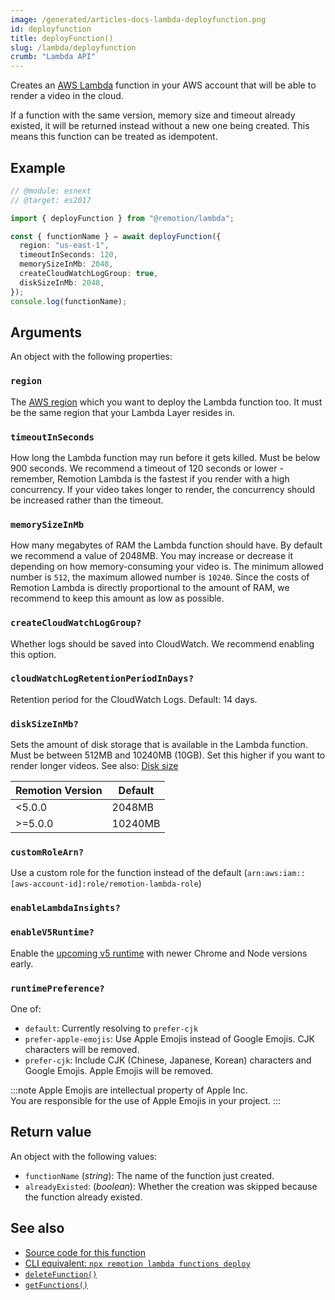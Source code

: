 ```yaml
---
image: /generated/articles-docs-lambda-deployfunction.png
id: deployfunction
title: deployFunction()
slug: /lambda/deployfunction
crumb: "Lambda API"
---
```


Creates an [AWS Lambda](https://aws.amazon.com/lambda/) function in your AWS account that will be able to render a video in the cloud.

If a function with the same version, memory size and timeout already existed, it will be returned instead without a new one being created. This means this function can be treated as idempotent.

## Example

```ts twoslash
// @module: esnext
// @target: es2017

import { deployFunction } from "@remotion/lambda";

const { functionName } = await deployFunction({
  region: "us-east-1",
  timeoutInSeconds: 120,
  memorySizeInMb: 2048,
  createCloudWatchLogGroup: true,
  diskSizeInMb: 2048,
});
console.log(functionName);
```

## Arguments

An object with the following properties:

### `region`

The [AWS region](/docs/lambda/region-selection) which you want to deploy the Lambda function too. It must be the same region that your Lambda Layer resides in.

### `timeoutInSeconds`

How long the Lambda function may run before it gets killed. Must be below 900 seconds.
We recommend a timeout of 120 seconds or lower - remember, Remotion Lambda is the fastest if you render with a high concurrency. If your video takes longer to render, the concurrency should be increased rather than the timeout.

### `memorySizeInMb`

How many megabytes of RAM the Lambda function should have. By default we recommend a value of 2048MB. You may increase or decrease it depending on how memory-consuming your video is. The minimum allowed number is `512`, the maximum allowed number is `10240`. Since the costs of Remotion Lambda is directly proportional to the amount of RAM, we recommend to keep this amount as low as possible.

### `createCloudWatchLogGroup?`

Whether logs should be saved into CloudWatch. We recommend enabling this option.

### `cloudWatchLogRetentionPeriodInDays?`

Retention period for the CloudWatch Logs. Default: 14 days.

### `diskSizeInMb?`

Sets the amount of disk storage that is available in the Lambda function. Must be between 512MB and 10240MB (10GB). Set this higher if you want to render longer videos. See also: [Disk size](/docs/lambda/disk-size)

| Remotion Version | Default       |
|------------------|---------------|
| &lt;5.0.0        | 2048MB        |
| &gt;=5.0.0       | 10240MB       |

### `customRoleArn?`

Use a custom role for the function instead of the default (`arn:aws:iam::[aws-account-id]:role/remotion-lambda-role`)

### `enableLambdaInsights?`<AvailableFrom v="4.0.61" />

<Options id="enable-lambda-insights" />

### `enableV5Runtime?`<AvailableFrom v="4.0.148" />

Enable the [upcoming v5 runtime](/docs/lambda/runtime#runtime-changes-in-remotion-50) with newer Chrome and Node versions early.

### `runtimePreference?`<AvailableFrom v="4.0.205" />

One of:

- `default`: Currently resolving to `prefer-cjk`
- `prefer-apple-emojis`: Use Apple Emojis instead of Google Emojis. CJK characters will be removed.
- `prefer-cjk`: Include CJK (Chinese, Japanese, Korean) characters and Google Emojis. Apple Emojis will be removed.

:::note
Apple Emojis are intellectual property of Apple Inc.  
You are responsible for the use of Apple Emojis in your project.
:::

## Return value

An object with the following values:

- `functionName` (_string_): The name of the function just created.
- `alreadyExisted`: (_boolean_): Whether the creation was skipped because the function already existed.

## See also

- [Source code for this function](https://github.com/remotion-dev/remotion/blob/main/packages/lambda/src/api/deploy-function.ts)
- [CLI equivalent: `npx remotion lambda functions deploy`](/docs/lambda/cli/functions#deploy)
- [`deleteFunction()`](/docs/lambda/deletefunction)
- [`getFunctions()`](/docs/lambda/getfunctions)
